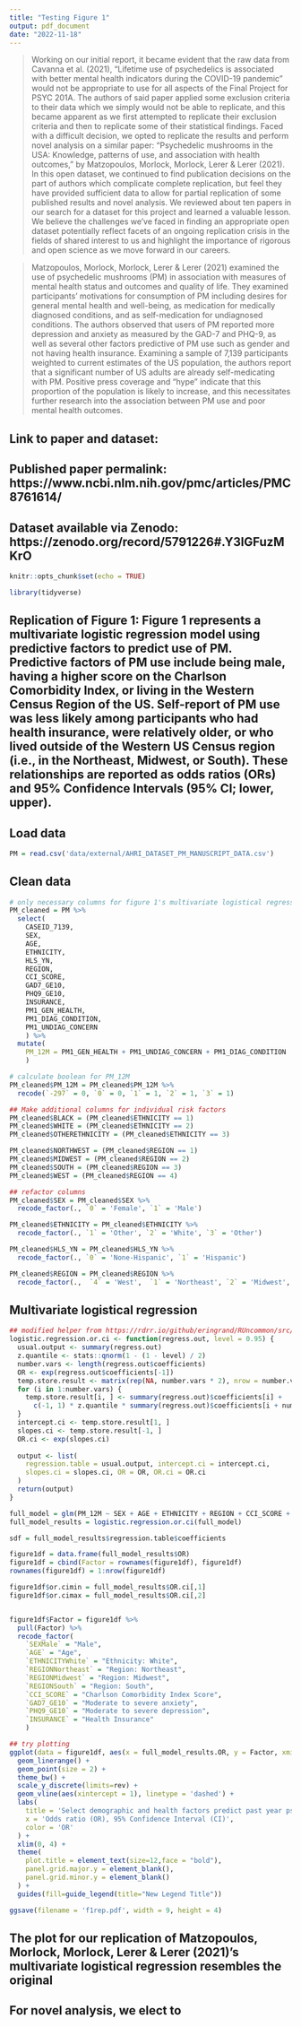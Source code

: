 ```yaml
---
title: "Testing Figure 1"
output: pdf_document
date: "2022-11-18"
---
```


> Working on our initial report, it became evident that the raw data from Cavanna et al. (2021), "Lifetime use of psychedelics is associated with better mental health indicators during the COVID-19 pandemic" would not be appropriate to use for all aspects of the Final Project for PSYC 201A. The authors of said paper applied some exclusion criteria to their data which we simply would not be able to replicate, and this became apparent as we first attempted to replicate their exclusion criteria and then to replicate some of their statistical findings. Faced with a difficult decision, we opted to replicate the results and perform novel analysis on a similar paper: "Psychedelic mushrooms in the USA: Knowledge, patterns of use, and association with health outcomes," by Matzopoulos, Morlock, Morlock, Lerer & Lerer (2021). In this open dataset, we continued to find publication decisions on the part of authors which complicate complete replication, but feel they have provided sufficient data to allow for partial replication of some published results and novel analysis. We reviewed about ten papers in our search for a dataset for this project and learned a valuable lesson. We believe the challenges we've faced in finding an appropriate open dataset potentially reflect facets of an ongoing replication crisis in the fields of shared interest to us and highlight the importance of rigorous and open science as we move forward in our careers.

> Matzopoulos, Morlock, Morlock, Lerer & Lerer (2021) examined the use of psychedelic mushrooms (PM) in association with measures of mental health status and outcomes and quality of life. They examined participants' motivations for consumption of PM including desires for general mental health and well-being, as medication for medically diagnosed conditions, and as self-medication for undiagnosed conditions. The authors observed that users of PM reported more depression and anxiety as measured by the GAD-7 and PHQ-9, as well as several other factors predictive of PM use such as gender and not having health insurance. Examining a sample of 7,139 participants weighted to current estimates of the US population, the authors report that a significant number of US adults are already self-medicating with PM. Positive press coverage and "hype" indicate that this proportion of the population is likely to increase, and this necessitates further research into the association between PM use and poor mental health outcomes. 

## Link to paper and dataset:
## Published paper permalink: https://www.ncbi.nlm.nih.gov/pmc/articles/PMC8761614/
## Dataset available via Zenodo: https://zenodo.org/record/5791226#.Y3lGFuzMKrO

```r
knitr::opts_chunk$set(echo = TRUE)
```

```r
library(tidyverse)
```

## Replication of Figure 1: Figure 1 represents a multivariate logistic regression model using predictive factors to predict use of PM. Predictive factors of PM use include being male, having a higher score on the Charlson Comorbidity Index, or living in the Western Census Region of the US. Self-report of PM use was less likely among participants who had health insurance, were relatively older, or who lived outside of the Western US Census region (i.e., in the Northeast, Midwest, or South). These relationships are reported as odds ratios (ORs) and 95% Confidence Intervals (95% CI; lower, upper). 

## Load data

```r
PM = read.csv('data/external/AHRI_DATASET_PM_MANUSCRIPT_DATA.csv')
```

## Clean data

```r
# only necessary columns for figure 1's multivariate logistical regression
PM_cleaned = PM %>%
  select(
    CASEID_7139, 
    SEX, 
    AGE, 
    ETHNICITY, 
    HLS_YN,
    REGION, 
    CCI_SCORE, 
    GAD7_GE10, 
    PHQ9_GE10, 
    INSURANCE, 
    PM1_GEN_HEALTH, 
    PM1_DIAG_CONDITION, 
    PM1_UNDIAG_CONCERN
    ) %>%
  mutate(
    PM_12M = PM1_GEN_HEALTH + PM1_UNDIAG_CONCERN + PM1_DIAG_CONDITION
    )

# calculate boolean for PM_12M
PM_cleaned$PM_12M = PM_cleaned$PM_12M %>%
  recode(`-297` = 0, `0` = 0, `1` = 1, `2` = 1, `3` = 1)

```

```r
## Make additional columns for individual risk factors
PM_cleaned$BLACK = (PM_cleaned$ETHNICITY == 1)
PM_cleaned$WHITE = (PM_cleaned$ETHNICITY == 2)
PM_cleaned$OTHERETHNICITY = (PM_cleaned$ETHNICITY == 3)

PM_cleaned$NORTHWEST = (PM_cleaned$REGION == 1)
PM_cleaned$MIDWEST = (PM_cleaned$REGION == 2)
PM_cleaned$SOUTH = (PM_cleaned$REGION == 3)
PM_cleaned$WEST = (PM_cleaned$REGION == 4)

## refactor columns
PM_cleaned$SEX = PM_cleaned$SEX %>%
  recode_factor(., `0` = 'Female', `1` = 'Male')

PM_cleaned$ETHNICITY = PM_cleaned$ETHNICITY %>%
  recode_factor(., `1` = 'Other', `2` = 'White', `3` = 'Other')

PM_cleaned$HLS_YN = PM_cleaned$HLS_YN %>%
  recode_factor(., `0` = 'None-Hispanic', `1` = 'Hispanic')

PM_cleaned$REGION = PM_cleaned$REGION %>%
  recode_factor(.,  `4` = 'West',  `1` = 'Northeast', `2` = 'Midwest', `3` = 'South')

```

## Multivariate logistical regression

```r
## modified helper from https://rdrr.io/github/eringrand/RUncommon/src/R/logistic.regression.or.ci.R
logistic.regression.or.ci <- function(regress.out, level = 0.95) {
  usual.output <- summary(regress.out)
  z.quantile <- stats::qnorm(1 - (1 - level) / 2)
  number.vars <- length(regress.out$coefficients)
  OR <- exp(regress.out$coefficients[-1])
  temp.store.result <- matrix(rep(NA, number.vars * 2), nrow = number.vars)
  for (i in 1:number.vars) {
    temp.store.result[i, ] <- summary(regress.out)$coefficients[i] +
      c(-1, 1) * z.quantile * summary(regress.out)$coefficients[i + number.vars]
  }
  intercept.ci <- temp.store.result[1, ]
  slopes.ci <- temp.store.result[-1, ]
  OR.ci <- exp(slopes.ci)
  
  output <- list(
    regression.table = usual.output, intercept.ci = intercept.ci,
    slopes.ci = slopes.ci, OR = OR, OR.ci = OR.ci
  )
  return(output)
}
```


```r
full_model = glm(PM_12M ~ SEX + AGE + ETHNICITY + REGION + CCI_SCORE + GAD7_GE10 + PHQ9_GE10 + INSURANCE, data = PM_cleaned, family = binomial)
full_model_results = logistic.regression.or.ci(full_model)
```

```r
sdf = full_model_results$regression.table$coefficients
```

```r
figure1df = data.frame(full_model_results$OR)
figure1df = cbind(Factor = rownames(figure1df), figure1df)
rownames(figure1df) = 1:nrow(figure1df)

figure1df$or.cimin = full_model_results$OR.ci[,1]
figure1df$or.cimax = full_model_results$OR.ci[,2]


figure1df$Factor = figure1df %>%
  pull(Factor) %>%
  recode_factor(
    `SEXMale` = "Male",
    `AGE` = "Age",
    `ETHNICITYWhite` = "Ethnicity: White",
    `REGIONNortheast` = "Region: Northeast",
    `REGIONMidwest` = "Region: Midwest",
    `REGIONSouth` = "Region: South",
    `CCI_SCORE` = "Charlson Comorbidity Index Score",
    `GAD7_GE10` = "Moderate to severe anxiety",
    `PHQ9_GE10` = "Moderate to severe depression",
    `INSURANCE` = "Health Insurance"
    )
```


```r
## try plotting
ggplot(data = figure1df, aes(x = full_model_results.OR, y = Factor, xmin = or.cimin, xmax = or.cimax)) +
  geom_linerange() + 
  geom_point(size = 2) +
  theme_bw() +
  scale_y_discrete(limits=rev) + 
  geom_vline(aes(xintercept = 1), linetype = 'dashed') + 
  labs(
    title = 'Select demographic and health factors predict past year psychedelic mushroom use',
    x = 'Odds ratio (OR), 95% Confidence Interval (CI)',
    color = 'OR'
  ) +
  xlim(0, 4) + 
  theme(
    plot.title = element_text(size=12,face = "bold"),
    panel.grid.major.y = element_blank(),
    panel.grid.minor.y = element_blank()
  ) +
  guides(fill=guide_legend(title="New Legend Title"))

ggsave(filename = 'f1rep.pdf', width = 9, height = 4)
```

## The plot for our replication of Matzopoulos, Morlock, Morlock, Lerer & Lerer (2021)'s multivariate logistical regression resembles the original


## For novel analysis, we elect to 
